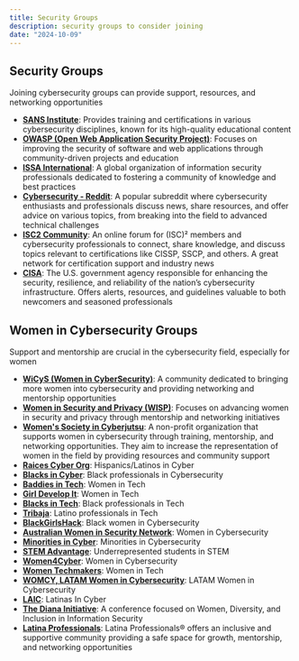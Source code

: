 ```yaml
---
title: Security Groups
description: security groups to consider joining
date: "2024-10-09"
---
```


## Security Groups

Joining cybersecurity groups can provide support, resources, and networking opportunities

- **[SANS Institute](https://www.sans.org/)**: Provides training and certifications in various cybersecurity disciplines, known for its high-quality educational content
- **[OWASP (Open Web Application Security Project)](https://owasp.org/)**: Focuses on improving the security of software and web applications through community-driven projects and education
- **[ISSA International](https://www.issa.org/)**: A global organization of information security professionals dedicated to fostering a community of knowledge and best practices
- **[Cybersecurity - Reddit](https://www.reddit.com/r/cybersecurity/)**: A popular subreddit where cybersecurity enthusiasts and professionals discuss news, share resources, and offer advice on various topics, from breaking into the field to advanced technical challenges
- **[ISC2 Community](https://community.isc2.org)**: An online forum for (ISC)² members and cybersecurity professionals to connect, share knowledge, and discuss topics relevant to certifications like CISSP, SSCP, and others. A great network for certification support and industry news
- **[CISA](https://www.cisa.gov)**: The U.S. government agency responsible for enhancing the security, resilience, and reliability of the nation’s cybersecurity infrastructure. Offers alerts, resources, and guidelines valuable to both newcomers and seasoned professionals





## Women in Cybersecurity Groups

Support and mentorship are crucial in the cybersecurity field, especially for women

- **[WiCyS (Women in CyberSecurity)](https://www.wicys.org/)**: A community dedicated to bringing more women into cybersecurity and providing networking and mentorship opportunities
- **[Women in Security and Privacy (WISP)](https://www.wisporg.com)**: Focuses on advancing women in security and privacy through mentorship and networking initiatives
- **[Women's Society in Cyberjutsu](https://womenscyberjutsu.org/)**: A non-profit organization that supports women in cybersecurity through training, mentorship, and networking opportunities. They aim to increase the representation of women in the field by providing resources and community support
- **[Raices Cyber Org](raicescyber.org)**: Hispanics/Latinos in Cyber
- **[Blacks in Cyber](blacksincyberconf.com)**: Black professionals in Cybersecurity
- **[Baddies in Tech](https://www.baddiesintech.com)**: Women in Tech
- **[Girl Develop It](https://girldevelopit.com)**: Women in Tech
- **[Blacks in Tech](https://www.blacksintechnology.net)**: Black professionals in Tech
- **[Tribaja](https://www.tribaja.co)**: Latino professionals in Tech
- **[BlackGirlsHack](blackgirlshack.org/training)**: Black women in Cybersecurity
- **[Australian Women in Security Network](https://www.awsn.org.au)**: Women in Cybersecurity
- **[Minorities in Cyber](mincybsec.org)**: Minorities in Cybersecurity
- **[STEM Advantage](stemadvantage.org)**: Underrepresented students in STEM
- **[Women4Cyber](https://women4cyber.eu/)**: Women in Cybersecurity
- **[Women Techmakers](https://developers.google.com/womentechmakers)**: Women in Tech
- **[WOMCY, LATAM Women in Cybersecurity](https://womcy.org/)**: LATAM Women in Cybersecurity
- **[LAIC](https://latinasincyber.com)**: Latinas In Cyber
- **[The Diana Initiative](https://www.dianainitiative.org)**:  A conference focused on Women, Diversity, and Inclusion in Information Security
- **[Latina Professionals](http://www.latinaprofessionals.org/)**: Latina Professionals® offers an inclusive and supportive community providing a safe space for growth, mentorship, and networking opportunities